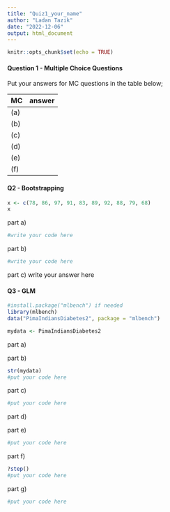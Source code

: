 ---
title: "Quiz1_your_name"
author: "Ladan Tazik"
date: "2022-12-06"
output: html_document
---

```{r setup, include=FALSE}
knitr::opts_chunk$set(echo = TRUE)
```

#### Question 1 - Multiple Choice Questions

Put your answers for MC questions in the table below;

MC   answer
---  ---
(a)           
(b)
(c)
(d)
(e)
(f)



#### Q2 - Bootstrapping

```{r, echo = FALSE}
x <- c(78, 86, 97, 91, 83, 89, 92, 88, 79, 68)
x
```

part a)
```{r, echo = TRUE}
#write your code here
```

part b)

```{r, echo = TRUE}
#write your code here


```

part c) write your answer here



#### Q3 - GLM
```{r, echo= TRUE}
#install.package("mlbench") if needed
library(mlbench)
data("PimaIndiansDiabetes2", package = "mlbench")

mydata <- PimaIndiansDiabetes2

```

part a) 

<!-- your answer -->

part b) 

```{r, echo= TRUE}
str(mydata)
#put your code here

```

part c)
```{r, echo= TRUE}
#put your code here

```

part d)

<!-- your answer -->


part e) 
```{r, echo= TRUE}
#put your code here

```

part f) 
```{r, echo= TRUE}
?step()
#put your code here

```

part g) 
```{r, echo= TRUE}
#put your code here

```